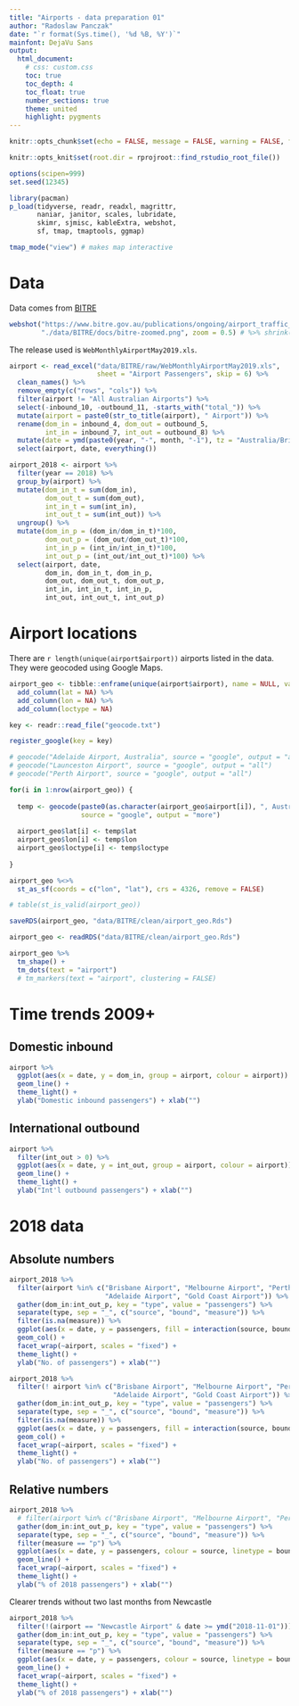 ```yaml
---
title: "Airports - data preparation 01"
author: "Radoslaw Panczak"
date: "`r format(Sys.time(), '%d %B, %Y')`"
mainfont: DejaVu Sans
output: 
  html_document: 
    # css: custom.css
    toc: true
    toc_depth: 4
    toc_float: true
    number_sections: true
    theme: united 
    highlight: pygments 
---
```


<!-- ------------------------------------------------------------ --> 
<!-- ------------------------------------------------------------ --> 

```r
knitr::opts_chunk$set(echo = FALSE, message = FALSE, warning = FALSE, fig.width=8, fig.height=6, dpi=300, out.width="800px", out.height="600px")

knitr::opts_knit$set(root.dir = rprojroot::find_rstudio_root_file())

options(scipen=999)
set.seed(12345)

library(pacman) 
p_load(tidyverse, readr, readxl, magrittr, 
       naniar, janitor, scales, lubridate,  
       skimr, sjmisc, kableExtra, webshot, 
       sf, tmap, tmaptools, ggmap)

tmap_mode("view") # makes map interactive
```

# Data 

Data comes from [BITRE](https://www.bitre.gov.au/publications/ongoing/airport_traffic_data.aspx)

```r
webshot("https://www.bitre.gov.au/publications/ongoing/airport_traffic_data.aspx", 
        "./data/BITRE/docs/bitre-zoomed.png", zoom = 0.5) # %>% shrink()
```

The release used is `WebMonthlyAirportMay2019.xls`.

```r
airport <- read_excel("data/BITRE/raw/WebMonthlyAirportMay2019.xls", 
                      sheet = "Airport Passengers", skip = 6) %>% 
  clean_names() %>%
  remove_empty(c("rows", "cols")) %>% 
  filter(airport != "All Australian Airports") %>% 
  select(-inbound_10, -outbound_11, -starts_with("total_")) %>% 
  mutate(airport = paste0(str_to_title(airport), " Airport")) %>% 
  rename(dom_in = inbound_4, dom_out = outbound_5,
         int_in = inbound_7, int_out = outbound_8) %>%
  mutate(date = ymd(paste0(year, "-", month, "-1"), tz = "Australia/Brisbane")) %>% 
  select(airport, date, everything())

airport_2018 <- airport %>% 
  filter(year == 2018) %>%
  group_by(airport) %>% 
  mutate(dom_in_t = sum(dom_in),
         dom_out_t = sum(dom_out),
         int_in_t = sum(int_in),
         int_out_t = sum(int_out)) %>% 
  ungroup() %>% 
  mutate(dom_in_p = (dom_in/dom_in_t)*100,
         dom_out_p = (dom_out/dom_out_t)*100,
         int_in_p = (int_in/int_in_t)*100,
         int_out_p = (int_out/int_out_t)*100) %>%   
  select(airport, date, 
         dom_in, dom_in_t, dom_in_p,
         dom_out, dom_out_t, dom_out_p,
         int_in, int_in_t, int_in_p,
         int_out, int_out_t, int_out_p)
```

# Airport locations

There are `r length(unique(airport$airport))` airports listed in the data. They were geocoded using Google Maps. 

```r
airport_geo <- tibble::enframe(unique(airport$airport), name = NULL, value = "airport") %>% 
  add_column(lat = NA) %>% 
  add_column(lon = NA) %>% 
  add_column(loctype = NA)

key <- readr::read_file("geocode.txt")

register_google(key = key) 

# geocode("Adelaide Airport, Australia", source = "google", output = "all")
# geocode("Launceston Airport", source = "google", output = "all")
# geocode("Perth Airport", source = "google", output = "all")

for(i in 1:nrow(airport_geo)) {
  
  temp <- geocode(paste0(as.character(airport_geo$airport[i]), ", Australia"), 
                  source = "google", output = "more")
  
  airport_geo$lat[i] <- temp$lat
  airport_geo$lon[i] <- temp$lon
  airport_geo$loctype[i] <- temp$loctype
  
}

airport_geo %<>% 
  st_as_sf(coords = c("lon", "lat"), crs = 4326, remove = FALSE)

# table(st_is_valid(airport_geo))

saveRDS(airport_geo, "data/BITRE/clean/airport_geo.Rds")
```


```r
airport_geo <- readRDS("data/BITRE/clean/airport_geo.Rds")

airport_geo %>% 
  tm_shape() + 
  tm_dots(text = "airport")
  # tm_markers(text = "airport", clustering = FALSE)
```

# Time trends 2009+

## Domestic inbound 

```r
airport %>% 
  ggplot(aes(x = date, y = dom_in, group = airport, colour = airport)) +
  geom_line() + 
  theme_light() + 
  ylab("Domestic inbound passengers") + xlab("")
```

## International outbound

```r
airport %>% 
  filter(int_out > 0) %>% 
  ggplot(aes(x = date, y = int_out, group = airport, colour = airport)) +
  geom_line() + 
  theme_light() + 
  ylab("Int'l outbound passengers") + xlab("")
```

# 2018 data

## Absolute numbers


```r
airport_2018 %>% 
  filter(airport %in% c("Brisbane Airport", "Melbourne Airport", "Perth Airport", "Sydney Airport", 
                        "Adelaide Airport", "Gold Coast Airport")) %>%
  gather(dom_in:int_out_p, key = "type", value = "passengers") %>% 
  separate(type, sep = "_", c("source", "bound", "measure")) %>% 
  filter(is.na(measure)) %>% 
  ggplot(aes(x = date, y = passengers, fill = interaction(source, bound))) +
  geom_col() + 
  facet_wrap(~airport, scales = "fixed") +
  theme_light() + 
  ylab("No. of passengers") + xlab("")
```



```r
airport_2018 %>% 
  filter(! airport %in% c("Brisbane Airport", "Melbourne Airport", "Perth Airport", "Sydney Airport", 
                          "Adelaide Airport", "Gold Coast Airport")) %>%
  gather(dom_in:int_out_p, key = "type", value = "passengers") %>% 
  separate(type, sep = "_", c("source", "bound", "measure")) %>% 
  filter(is.na(measure)) %>% 
  ggplot(aes(x = date, y = passengers, fill = interaction(source, bound))) +
  geom_col() + 
  facet_wrap(~airport, scales = "fixed") +
  theme_light() + 
  ylab("No. of passengers") + xlab("")
```


## Relative numbers

```r
airport_2018 %>% 
  # filter(airport %in% c("Brisbane Airport", "Melbourne Airport", "Perth Airport", "Sydney Airport", "Adelaide Airport", "Gold Coast Airport")) %>%
  gather(dom_in:int_out_p, key = "type", value = "passengers") %>% 
  separate(type, sep = "_", c("source", "bound", "measure")) %>% 
  filter(measure == "p") %>% 
  ggplot(aes(x = date, y = passengers, colour = source, linetype = bound)) +
  geom_line() + 
  facet_wrap(~airport, scales = "fixed") +
  theme_light() + 
  ylab("% of 2018 passengers") + xlab("")

```

Clearer trends without two last months from Newcastle

```r
airport_2018 %>% 
  filter(!(airport == "Newcastle Airport" & date >= ymd("2018-11-01"))) %>%
  gather(dom_in:int_out_p, key = "type", value = "passengers") %>% 
  separate(type, sep = "_", c("source", "bound", "measure")) %>% 
  filter(measure == "p") %>% 
  ggplot(aes(x = date, y = passengers, colour = source, linetype = bound)) +
  geom_line() + 
  facet_wrap(~airport, scales = "fixed") +
  theme_light() + 
  ylab("% of 2018 passengers") + xlab("")

```


